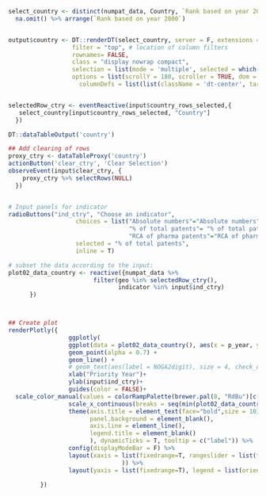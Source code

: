 ```r

select_country <- distinct(numpat_data, Country, `Rank based on year 2000`)  %>% 
  na.omit() %>% arrange(`Rank based on year 2000`)


output$country <- DT::renderDT(select_country, server = F, extensions = 'Scroller',  
                  filter = "top", # location of column filters
                  rownames= FALSE,
                  class = "display nowrap compact", 
                  selection = list(mode = 'multiple', selected = which(select_country$Country %in% c("Germany", "Switzerland", "United States"))),
                  options = list(scrollY = 180, scroller = TRUE, dom = 't', scrollX= T,
         			columnDefs = list(list(className = 'dt-center', targets = 1))))


selectedRow_ctry <- eventReactive(input$country_rows_selected,{
   select_country[input$country_rows_selected, "Country"]
  })

DT::dataTableOutput('country')

## Add clearing of rows
proxy_ctry <- dataTableProxy('country')
actionButton('clear_ctry', 'Clear Selection')
observeEvent(input$clear_ctry, {
    proxy_ctry %>% selectRows(NULL)
  })


# Input panels for indicator 
radioButtons("ind_ctry", "Choose an indicator",
                   choices = list("Absolute numbers"="Absolute numbers",
                                  "% of total patents"= "% of total patents", 
                                  "RCA of pharma patents"="RCA of pharma patents"),
                   selected = "% of total patents", 
                   inline = T)

# subset the data according to the input:
plot02_data_country <- reactive({numpat_data %>%
                        filter(geo %in% selectedRow_ctry(),
                               indicator %in% input$ind_ctry)
      }) 



## Create plot
renderPlotly({
                 ggplotly(
                 ggplot(data = plot02_data_country(), aes(x = p_year, y= share_inv, color = Country, shape = geo, label = Geo)) +
                 geom_point(alpha = 0.7) +
                 geom_line() +
                 # geom_text(aes(label = NOGA2digit), size = 4, check_overlap = FALSE, position = position_nudge(y = +0.1))+
                 xlab("Priority Year")+
                 ylab(input$ind_ctry)+
                 guides(color = FALSE)+
  scale_color_manual(values = colorRampPalette(brewer.pal(8, "RdBu")[c(1:3, 6:8)])(length(unique(plot02_data_country()$geo)))) +
                 scale_x_continuous(breaks = seq(min(plot02_data_country()$p_year), max(plot02_data_country()$p_year), by = 5)) +
                 theme(axis.title = element_text(face="bold",size = 10),
                       panel.background = element_blank(),
                       axis.line = element_line(),
                       legend.title = element_blank()
                       ), dynamicTicks = T, tooltip = c("label")) %>%
                 config(displayModeBar = F) %>%
                 layout(xaxis = list(fixedrange=T, rangeslider = list(type = "date", visible=T)
                                )) %>%
                 layout(yaxis = list(fixedrange=T), legend = list(orientation = "h")) 

         })

```